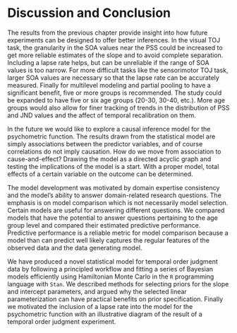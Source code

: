 # Discussion and Conclusion


The results from the previous chapter provide insight into how future experiments can be designed to offer better inferences. In the visual TOJ task, the granularity in the SOA values near the PSS could be increased to get more reliable estimates of the slope and to avoid complete separation. Including a lapse rate helps, but can be unreliable if the range of SOA values is too narrow. For more difficult tasks like the sensorimotor TOJ task, larger SOA values are necessary so that the lapse rate can be accurately measured. Finally for multilevel modeling and partial pooling to have a significant benefit, five or more groups is recommended. The study could be expanded to have five or six age groups (20-30, 30-40, etc.). More age groups would also allow for finer tracking of trends in the distribution of PSS and JND values and the affect of temporal recalibration on them. 


In the future we would like to explore a causal inference model for the psychometric function. The results drawn from the statistical model are simply associations between the predictor variables, and of course correlations do not imply causation. How do we move from association to cause-and-effect? Drawing the model as a directed acyclic graph and testing the implications of the model is a start. With a proper model, total effects of a certain variable on the outcome can be determined.


The model development was motivated by domain expertise consistency and the model's ability to answer domain-related research questions. The emphasis is on model comparison which is not necessarily model selection. Certain models are useful for answering different questions. We compared models that have the potential to answer questions pertaining to the age group level and compared their estimated predictive performance. Predictive performance is a reliable metric for model comparison because a model than can predict well likely captures the regular features of the observed data and the data generating model.


We have produced a novel statistical model for temporal order judgment data by following a principled workflow and fitting a series of Bayesian models efficiently using Hamiltonian Monte Carlo in the `R` programming language with `Stan`. We described methods for selecting priors for the slope and intercept parameters, and argued why the selected linear parameterization can have practical benefits on prior specification. Finally we motivated the inclusion of a lapse rate into the model for the psychometric function with an illustrative diagram of the result of a temporal order judgment experiment.

